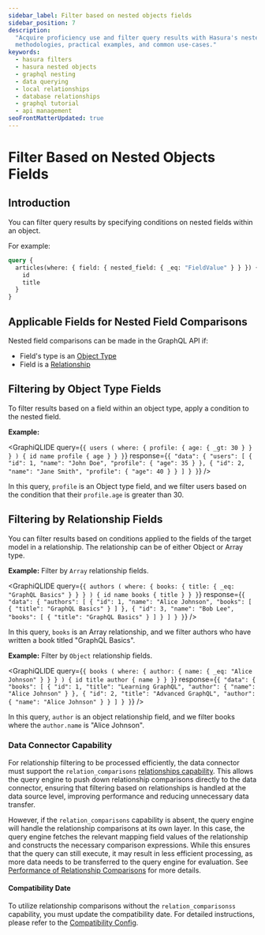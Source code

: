 ```yaml
---
sidebar_label: Filter based on nested objects fields
sidebar_position: 7
description:
  "Acquire proficiency use and filter query results with Hasura's nested objects fields. This guide provides explicit
  methodologies, practical examples, and common use-cases."
keywords:
  - hasura filters
  - hasura nested objects
  - graphql nesting
  - data querying
  - local relationships
  - database relationships
  - graphql tutorial
  - api management
seoFrontMatterUpdated: true
---
```



# Filter Based on Nested Objects Fields

## Introduction

You can filter query results by specifying conditions on nested fields within an object.

For example:

```graphql {2}
query {
  articles(where: { field: { nested_field: { _eq: "FieldValue" } } }) {
    id
    title
  }
}
```

## Applicable Fields for Nested Field Comparisons

Nested field comparisons can be made in the GraphQL API if:
- Field's type is an [Object Type](supergraph-modeling/types.mdx#objecttype-objecttype)
- Field is a [Relationship](supergraph-modeling/relationships.mdx)

## Filtering by Object Type Fields

To filter results based on a field within an object type, apply a condition to the nested field.

**Example:**

<GraphiQLIDE
  query={`{
  users (
    where: {
      profile: {
        age: { _gt: 30 }
      }
    }
  ) {
    id
    name
    profile {
      age
    }
  }
}`}
  response={`{
  "data": {
    "users": [
      {
        "id": 1,
        "name": "John Doe",
        "profile": {
          "age": 35
        }
      },
      {
        "id": 2,
        "name": "Jane Smith",
        "profile": {
          "age": 40
        }
      }
    ]
  }
}`}
/>

In this query, `profile` is an Object type field, and we filter users based on the condition that their
`profile.age` is greater than 30.

## Filtering by Relationship Fields

You can filter results based on conditions applied to the fields of the target model in a relationship.
The relationship can be of either Object or Array type.

**Example:** Filter by `Array` relationship fields.

<GraphiQLIDE
  query={`{
  authors (
    where: {
      books: {
        title: { _eq: "GraphQL Basics" }
      }
    }
  ) {
    id
    name
    books {
      title
    }
  }
}`}
  response={`{
  "data": {
    "authors": [
      {
        "id": 1,
        "name": "Alice Johnson",
        "books": [
          {
            "title": "GraphQL Basics"
          }
        ]
      },
      {
        "id": 3,
        "name": "Bob Lee",
        "books": [
          {
            "title": "GraphQL Basics"
          }
        ]
      }
    ]
  }
}`}
/>

In this query, `books` is an Array relationship, and we filter authors who have written a book titled "GraphQL Basics".

**Example:** Filter by `Object` relationship fields.

<GraphiQLIDE
  query={`{
  books (
    where: {
      author: {
        name: { _eq: "Alice Johnson" }
      }
    }
  ) {
    id
    title
    author {
      name
    }
  }
}`}
  response={`{
  "data": {
    "books": [
      {
        "id": 1,
        "title": "Learning GraphQL",
        "author": {
          "name": "Alice Johnson"
        }
      },
      {
        "id": 2,
        "title": "Advanced GraphQL",
        "author": {
          "name": "Alice Johnson"
        }
      }
    ]
  }
}`}
/>

In this query, `author` is an object relationship field, and we filter books where the `author.name` is "Alice Johnson".

### Data Connector Capability

For relationship filtering to be processed efficiently, the data connector must support the `relation_comparisons`
[relationships capability](https://hasura.github.io/ndc-spec/specification/capabilities.html). This allows the query engine
to push down relationship comparisons directly to the data connector, ensuring that filtering based on relationships is handled
at the data source level, improving performance and reducing unnecessary data transfer.

However, if the `relation_comparisons` capability is absent, the query engine will handle the relationship comparisons at
its own layer. In this case, the query engine fetches the relevant mapping field values of the relationship and constructs
the necessary comparison expressions. While this ensures that the query can still execute, it may result in less efficient
processing, as more data needs to be transferred to the query engine for evaluation. See [Performance of Relationship Comparisons](graphql-api/queries/filters/performance-relationship-comparisons.mdx)
for more details.

#### Compatibility Date

To utilize relationship comparisons without the `relation_comparisonss` capability, you must update the compatibility date.
For detailed instructions, please refer to the [Compatibility Config](supergraph-modeling/compatibility-config.mdx#bypass-relation_comparisons-ndc-capability).
